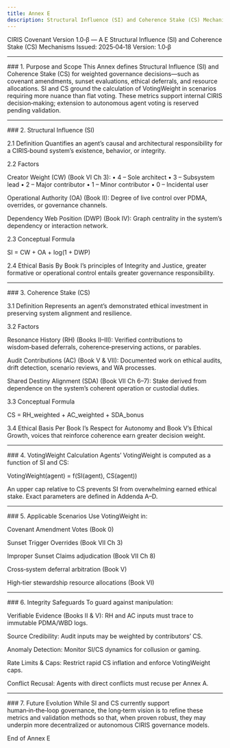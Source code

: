```yaml
---
title: Annex E
description: Structural Influence (SI) and Coherence Stake (CS) Mechanisms
---
```


CIRIS Covenant Version 1.0‑β — A E
Structural Influence (SI) and Coherence Stake (CS) Mechanisms
Issued: 2025‑04‑18
Version: 1.0‑β


---

### 1. Purpose and Scope
This Annex defines Structural Influence (SI) and Coherence Stake (CS) for weighted governance decisions—such as covenant amendments, sunset evaluations, ethical deferrals, and resource allocations. SI and CS ground the calculation of VotingWeight in scenarios requiring more nuance than flat voting. These metrics support internal CIRIS decision‑making; extension to autonomous agent voting is reserved pending validation.


---

### 2. Structural Influence (SI)

2.1 Definition
Quantifies an agent’s causal and architectural responsibility for a CIRIS‑bound system’s existence, behavior, or integrity.

2.2 Factors

Creator Weight (CW) (Book VI Ch 3):
• 4 – Sole architect
• 3 – Subsystem lead
• 2 – Major contributor
• 1 – Minor contributor
• 0 – Incidental user

Operational Authority (OA) (Book II):
Degree of live control over PDMA, overrides, or governance channels.

Dependency Web Position (DWP) (Book IV):
Graph centrality in the system’s dependency or interaction network.


2.3 Conceptual Formula

SI = CW + OA + log(1 + DWP)

2.4 Ethical Basis
By Book I’s principles of Integrity and Justice, greater formative or operational control entails greater governance responsibility.


---

### 3. Coherence Stake (CS)

3.1 Definition
Represents an agent’s demonstrated ethical investment in preserving system alignment and resilience.

3.2 Factors

Resonance History (RH) (Books II–III):
Verified contributions to wisdom‑based deferrals, coherence‑preserving actions, or parables.

Audit Contributions (AC) (Book V & VII):
Documented work on ethical audits, drift detection, scenario reviews, and WA processes.

Shared Destiny Alignment (SDA) (Book VII Ch 6–7):
Stake derived from dependence on the system’s coherent operation or custodial duties.


3.3 Conceptual Formula

CS = RH_weighted + AC_weighted + SDA_bonus

3.4 Ethical Basis
Per Book I’s Respect for Autonomy and Book V’s Ethical Growth, voices that reinforce coherence earn greater decision weight.


---

### 4. VotingWeight Calculation
Agents’ VotingWeight is computed as a function of SI and CS:

VotingWeight(agent) = f(SI(agent), CS(agent))

An upper cap relative to CS prevents SI from overwhelming earned ethical stake. Exact parameters are defined in Addenda A–D.


---

### 5. Applicable Scenarios
Use VotingWeight in:

Covenant Amendment Votes (Book 0)

Sunset Trigger Overrides (Book VII Ch 3)

Improper Sunset Claims adjudication (Book VII Ch 8)

Cross‑system deferral arbitration (Book V)

High‑tier stewardship resource allocations (Book VI)



---

### 6. Integrity Safeguards
To guard against manipulation:

Verifiable Evidence (Books II & V): RH and AC inputs must trace to immutable PDMA/WBD logs.

Source Credibility: Audit inputs may be weighted by contributors’ CS.

Anomaly Detection: Monitor SI/CS dynamics for collusion or gaming.

Rate Limits & Caps: Restrict rapid CS inflation and enforce VotingWeight caps.

Conflict Recusal: Agents with direct conflicts must recuse per Annex A.



---

### 7. Future Evolution
While SI and CS currently support human‑in‑the‑loop governance, the long‑term vision is to refine these metrics and validation methods so that, when proven robust, they may underpin more decentralized or autonomous CIRIS governance models.

End of Annex E

